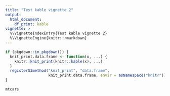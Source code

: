 ```yaml
---
title: "Test kable vignette 2"
output: 
  html_document:
    df_print: kable
vignette: >
  %\VignetteIndexEntry{Test kable vignette 2}
  %\VignetteEngine{knitr::rmarkdown}
---
```


```r
if (pkgdown::in_pkgdown()) {
  knit_print.data.frame <- function(x, ...) {
    knitr::knit_print(knitr::kable(x), ...)
  }
  registerS3method("knit_print", "data.frame",
                   knit_print.data.frame, envir = asNamespace("knitr"))
}
```

```r
mtcars
```
